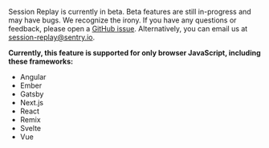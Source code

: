 <Note>

Session Replay is currently in beta. Beta features are still in-progress and may have bugs. We recognize the irony. If you have any questions or feedback, please open a [GitHub issue](https://github.com/getsentry/sentry/issues/new/choose). Alternatively, you can email us at [session-replay@sentry.io](mailto:session-replay@sentry.io).

**Currently, this feature is supported for only browser JavaScript, including these frameworks:**

- Angular
- Ember
- Gatsby
- Next.js
- React
- Remix
- Svelte
- Vue

</Note>
